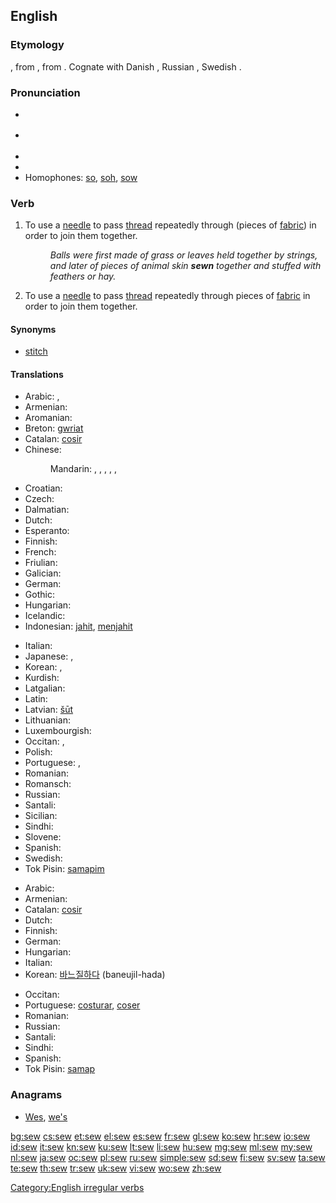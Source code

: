 ==English==

===Etymology===
{{etyl|ang}} {{term|siwian}}, from {{proto|Germanic|siwjanan}}, from {{proto|Indo-European|sīw-}}. Cognate with Danish {{term|sy|lang=da}}, Russian {{term|шить|lang=ru}}, Swedish {{term|sy|lang=sv}}.

===Pronunciation===
* {{a|UK}} {{IPA|/səʊ/}}
* {{a|US}} {{IPA|/soʊ/}}
* {{audio|en-us-sew.ogg|Audio (US)}}
* {{rhymes|əʊ}}
* Homophones: [[so]], [[soh]], [[sow]] {{qualifier|sense 2}}

===Verb===
{{en-verb|sews|sewing|sewed|'''[[sewn]]''' ''or'' '''[[sewed]]''' or (''obsolete'') [[sewen]]}}

# {{transitive}} To use a [[needle]] to pass [[thread]] repeatedly through (pieces of [[fabric]]) in order to join them together.
#: ''Balls were first made of grass or leaves held together by strings, and later of pieces of animal skin '''sewn''' together and stuffed with feathers or hay.''
# {{intransitive}} To use a [[needle]] to pass [[thread]] repeatedly through pieces of [[fabric]] in order to join them together.

====Synonyms====
* [[stitch]]

====Translations====
{{trans-top|(transitive) use a needle}}
* Arabic: {{t|ar|خيط|tr=xáyyaṭa}},  {{t-|ar|قطب|tr=qáṭṭaba}}
* Armenian: {{t-|hy|կարել|tr=karel}}
* Aromanian: {{tø|rup|cos}}
* Breton: [[gwriat]]
* Catalan: [[cosir]]
* Chinese:
*: Mandarin: {{t|zh|縫|sc=Hani}}, {{t|zh|缝|tr=féng|sc=Hani}}, {{t|zh|縫製|sc=Hani}}, {{t|zh|缝制|tr=féngzhì|sc=Hani}}, {{t|zh|縫紉|sc=Hani}}, {{t|zh|缝纫|tr=féngrèn|sc=Hani}}
* Croatian: {{t+|hr|šivati}}
* Czech: {{t-|cs|šít}}
* Dalmatian: {{tø|dlm|coser}}
* Dutch: {{t+|nl|naaien}}
* Esperanto: {{t+|eo|kudri|xs=Esperanto}}
* Finnish: {{t+|fi|ommella}}
* French: {{t+|fr|coudre}}
* Friulian: {{tø|fur|cusî}}
* Galician: {{t+|gl|coser|xs=Galician}}
* German: {{t+|de|nähen}}
* Gothic: {{tø|got|𐍃𐌹𐌿𐌾𐌰𐌽|sc=Goth|tr=siujan}}
* Hungarian: {{t+|hu|varr}}
* Icelandic: {{t+|is|sauma}}
* Indonesian: [[jahit]], [[jahit|menjahit]]
{{trans-mid}}
* Italian: {{t+|it|cucire}}
* Japanese: {{t|ja|縫う|tr=ぬう, nuu|sc=Jpan}}, {{t|ja|縫製|tr=ほうせいする, hōsei-suru|alt=縫製する|sc=Jpan}}
* Korean: {{t|ko|깁다|tr=gipda|sc=Kore}}, {{t|ko|꿰매다|tr=kkwemaeda|sc=Kore}}
* Kurdish: {{ku-Arab|[[دوورین]]}}
* Latgalian: {{tø|ltg|šyut}}
* Latin: {{t+|la|suo|alt=suō}}
* Latvian: [[šūt]]
* Lithuanian: {{t|lt|siūti}}
* Luxembourgish: {{t|lb|bitzen}}
* Occitan: {{t+|oc|cordurar|xs=Occitan}},  {{t+|oc|cóser|xs=Occitan}}
* Polish: {{t+|pl|szyć}}
* Portuguese: {{t+|pt|costurar}}, {{t+|pt|coser}}
* Romanian: {{t-|ro|coase}}
* Romansch: {{t|rm|cuser|xs=Romansch}}
* Russian: {{t+|ru|шить|tr=šit’}} {{impf}}
* Santali: {{tø|sat|ᱨᱳᱜ|tr=rok'|sc=Olck}}
* Sicilian: {{t|scn|cùsiri}}
* Sindhi: {{sd-Arab|[[سِبَڻُ]]}}
* Slovene: {{t-|sl|šiti}}
* Spanish: {{t+|es|coser}}
* Swedish: {{t+|sv|sy}}
* Tok Pisin: [[samapim]]
{{trans-bottom}}

{{trans-top|(intransitive) use a needle}}
* Arabic: {{t|ar|خاط|tr=xāṭa|sc=Arab}}
* Armenian: {{t-|hy|կարել|tr=karel}}
* Catalan: [[cosir]]
* Dutch: {{t+|nl|naaien}}
* Finnish: {{t+|fi|ommella}}
* German: {{t+|de|nähen}}
* Hungarian: {{t+|hu|varr}}
* Italian: {{t+|it|cucire}}
* Korean: [[바느질하다]] (baneujil-hada)
{{trans-mid}}
* Occitan: {{t+|oc|cóser|xs=Occitan}}
* Portuguese: [[costurar]], [[coser]]
* Romanian: {{t-|ro|coase}}
* Russian: {{t+|ru|шить|tr=šit’}} {{impf}}
* Santali: {{tø|sat|ᱨᱳᱜ|tr=rok'|sc=Olck}}
* Sindhi: {{sd-Arab|[[سِبَڻُ]]}}
* Spanish: {{t+|es|coser}}
* Tok Pisin: [[samap]]
{{trans-bottom}}

===Anagrams===
* [[Wes#English|Wes]], [[we's#English|we's]]

[[Category:English irregular verbs]]

[[bg:sew]]
[[cs:sew]]
[[et:sew]]
[[el:sew]]
[[es:sew]]
[[fr:sew]]
[[gl:sew]]
[[ko:sew]]
[[hr:sew]]
[[io:sew]]
[[id:sew]]
[[it:sew]]
[[kn:sew]]
[[ku:sew]]
[[lt:sew]]
[[li:sew]]
[[hu:sew]]
[[mg:sew]]
[[ml:sew]]
[[my:sew]]
[[nl:sew]]
[[ja:sew]]
[[oc:sew]]
[[pl:sew]]
[[ru:sew]]
[[simple:sew]]
[[sd:sew]]
[[fi:sew]]
[[sv:sew]]
[[ta:sew]]
[[te:sew]]
[[th:sew]]
[[tr:sew]]
[[uk:sew]]
[[vi:sew]]
[[wo:sew]]
[[zh:sew]]
